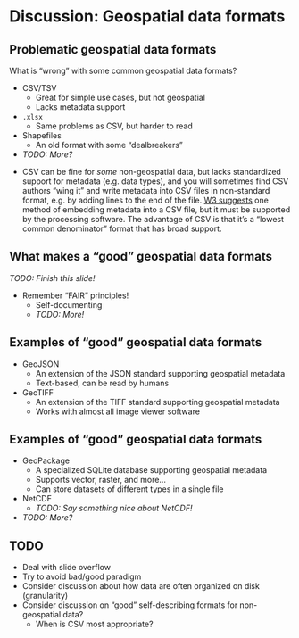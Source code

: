 <!-- vim: set ft=markdown: -->

# Discussion: Geospatial data formats

## Problematic geospatial data formats {.smaller}

What is "wrong" with some common geospatial data formats?

* CSV/TSV
    * Great for simple use cases, but not geospatial
    * Lacks metadata support
* `.xlsx`
    * Same problems as CSV, but harder to read
* Shapefiles
    * An old format with some "dealbreakers"
* _TODO: More?_

::: {.notes}
* CSV can be fine for _some_ non-geospatial data, but lacks standardized support for
  metadata (e.g. data types), and you will sometimes find CSV authors "wing it" and
  write metadata into CSV files in non-standard format, e.g. by adding lines to the end
  of the file.
  [W3 suggests](https://www.w3.org/TR/tabular-data-model/#embedded-metadata) one method
  of embedding metadata into a CSV file, but it must be supported by the processing
  software. The advantage of CSV is that it's a "lowest common denominator" format that
  has broad support.
:::


## What makes a "good" geospatial data formats

_TODO: Finish this slide!_

* Remember "FAIR" principles!
    * Self-documenting
    * _TODO: More!_


## Examples of "good" geospatial data formats

* GeoJSON
    * An extension of the JSON standard supporting geospatial metadata
    * Text-based, can be read by humans
* GeoTIFF
    * An extension of the TIFF standard supporting geospatial metadata
    * Works with almost all image viewer software


## Examples of "good" geospatial data formats

* GeoPackage
    * A specialized SQLite database supporting geospatial metadata
    * Supports vector, raster, and more...
    * Can store datasets of different types in a single file
* NetCDF
    * _TODO: Say something nice about NetCDF!_
* _TODO: More?_


## TODO

* Deal with slide overflow
* Try to avoid bad/good paradigm
* Consider discussion about how data are often organized on disk (granularity)
* Consider discussion on "good" self-describing formats for non-geospatial data?
    * When is CSV most appropriate?

